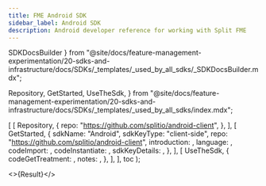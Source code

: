 ```yaml
---
title: FME Android SDK
sidebar_label: Android SDK
description: Android developer reference for working with Split FME
---
```



  SDKDocsBuilder
} from "@site/docs/feature-management-experimentation/20-sdks-and-infrastructure/docs/SDKs/_templates/_used_by_all_sdks/_SDKDocsBuilder.mdx";

  Repository,
  GetStarted,
  UseTheSdk,
} from "@site/docs/feature-management-experimentation/20-sdks-and-infrastructure/docs/SDKs/_templates/_used_by_all_sdks/index.mdx";





  [
    [ 
      Repository, 
      { 
        repo: "https://github.com/splitio/android-client",
      }, 
    ],
    [ 
      GetStarted, 
      {
        sdkName:         "Android",
        sdkKeyType:      "client-side",
        repo:            "https://github.com/splitio/android-client",
        introduction:    <Introduction />,
        language:        <Language />,
        codeImport:      <Import />,
        codeInstantiate: <Instantiate />,
        sdkKeyDetails:   <ClientSdkKeyDetails />,
      },
    ],
    [
      UseTheSdk,
      {
        codeGetTreatment: <GetTreatment />,
        notes:            <UseNotes />,
      },
    ],
  ],
  toc
);

<>{Result}</>

<DocCardList />